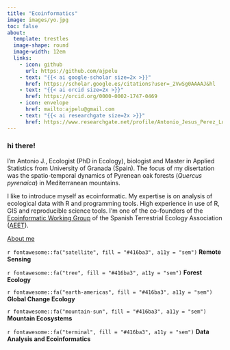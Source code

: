 ```yaml
---
title: "Ecoinformatics"
image: images/yo.jpg
toc: false
about: 
  template: trestles
  image-shape: round
  image-width: 12em
  links:
    - icon: github
      url: https://github.com/ajpelu
    - text: "{{< ai google-scholar size=2x >}}"
      href: https://scholar.google.es/citations?user=_2VwSg0AAAAJ&hl
    - text: "{{< ai orcid size=2x >}}"
      href: https://orcid.org/0000-0002-1747-0469
    - icon: envelope
      href: mailto:ajpelu@gmail.com
    - text: "{{< ai researchgate size=2x >}}"
      href: https://www.researchgate.net/profile/Antonio_Jesus_Perez_Luque
---
```


### hi there!   

I'm Antonio J., Ecologist (PhD in Ecology), biologist and Master in Applied Statistics from University of Granada (Spain). The focus of my disertation was the spatio-temporal dynamics of Pyrenean oak forests (*Quercus pyrenaica*) in Mediterranean mountains. 

I like to introduce myself as ecoinformatic. My expertise is on analysis of ecological data with R and programming tools. High experience in use of R, GIS and reproducible science tools. I'm one of the co-founders of the [Ecoinformatic Working Group](https://ecoinfaeet.github.io/website/index.html) of the Spanish Terrestrial Ecology Association ([AEET](https://www.aeet.org/)).


[About me](about/)

<p class="custom-subtitle">`r fontawesome::fa("satellite", fill = "#416ba3", a11y = "sem")` **Remote Sensing**</p>

<p class="custom-subtitle">`r fontawesome::fa("tree", fill = "#416ba3", a11y = "sem")` **Forest Ecology**</p>

<p class="custom-subtitle">`r fontawesome::fa("earth-americas", fill = "#416ba3", a11y = "sem")` **Global Change Ecology**</p>

<p class="custom-subtitle">`r fontawesome::fa("mountain-sun", fill = "#416ba3", a11y = "sem")` **Mountain Ecosystems**</p>

<p class="custom-subtitle">`r fontawesome::fa("terminal", fill = "#416ba3", a11y = "sem")` **Data Analysis and Ecoinformatics**</p>
